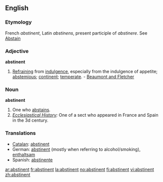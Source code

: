 ==English==

===Etymology===
French ''abstinent'', Latin ''abstinens'', present participle of ''abstinere''. See [[Abstain]]
===Adjective===
'''abstinent'''

#[[Refraining]] from [[indulgence]], especially from the indulgence of appetite; [[abstemious]]; [[continent]]; [[temperate]]. - [[Beaumont and Fletcher]]
===Noun===
'''abstinent'''

#One who [[abstains]].
#''[[Ecclesiastical History]]:'' One of a sect who appeared in France and Spain in the 3d century.
===Translations===
*[[Catalan]]: [[abstinent]]
*German: [[abstinent]] (mostly when referring to alcohol/smoking), [[enthaltsam]]
*Spanish: [[abstinente]]

[[ar:abstinent]]
[[fr:abstinent]]
[[la:abstinent]]
[[no:abstinent]]
[[fi:abstinent]]
[[vi:abstinent]]
[[zh:abstinent]]